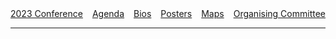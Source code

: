 ```{=html}
<div style='display: flex; justify-content: space-between;'>
    <div><a href="index.html">2023 Conference</a></div>
    <div><a href="agenda.html">Agenda</a></div>
    <div><a href="bios.html">Bios</a></div>
    <div><a href="posters.html">Posters</a></div>
    <div><a href="maps.html">Maps</a></div>
    <div><a href="organising-committee.html">Organising Committee</a></div>
</div>
```

---